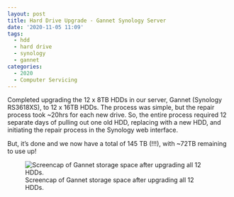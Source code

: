 ```yaml
---
layout: post
title: Hard Drive Upgrade - Gannet Synology Server
date: '2020-11-05 11:09'
tags:
  - hdd
  - hard drive
  - synology
  - gannet
categories:
  - 2020
  - Computer Servicing
---
```

Completed upgrading the 12 x 8TB HDDs in our server, Gannet (Synology RS3618XS), to 12 x 16TB HDDs. The process was simple, but the repair process took ~20hrs for each new drive. So, the entire process required 12 separate days of pulling out one old HDD, replacing with a new HDD, and initiating the repair process in the Synology web interface.

But, it's done and we now have a total of 145 TB (!!!), with ~72TB remaining to use up!

![Screencap of Gannet storage space after upgrading all 12 HDDs.](https://github.com/RobertsLab/sams-notebook/blob/master/images/screencaps/20201105_gannet-hdd-upgrade.png?raw=true)
